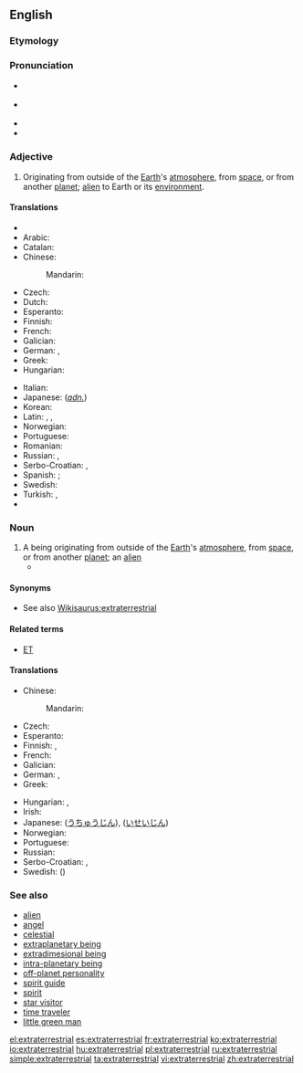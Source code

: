 ==English==

{{wikipedia}}

===Etymology===
{{prefix|extra|terrestrial}}

===Pronunciation===
* {{a|Canada}} {{IPA|/ˌɛkstrətɚˈɛstriəl/}}
* {{a|UK}} {{IPA|/ˌɛk.stɹə.təˈɹɛst.ɹi.əl/}}
* {{audio|en-ca-synth-extraterrestrial.ogg|CA synth}}
* {{hyphenation|extra|terrestrial}}

===Adjective===
{{en-adj}}

# Originating from outside of the [[Earth]]'s [[atmosphere]], from [[space]], or from another [[planet]]; [[alien]] to Earth or its [[environment]].

====Translations====
{{trans-top|originating from outside of the Earth}}
* {{trreq|af}}
* Arabic: {{t-|ar|قائم خارج الأرض|tr=qaa’im khaarij al-’arD|alt=قائِمٌ خارِجَ الأرْض|sc=Arab}}
* Catalan: {{t-|ca|extraterrestre}}
* Chinese:
*: Mandarin: {{t-|cmn|地球外|alt=地球外的|tr=dìqiúwài de|sc=Hani}}
* Czech: {{t-|cs|mimozemský|m}}
* Dutch: {{t+|nl|buitenaards}}
* Esperanto: {{t-|eo|ekstertera}}
* Finnish: {{t|fi|avaruus|alt=avaruus-}}
* French: {{t+|fr|extraterrestre}}
* Galician: {{t+|gl|extraterrestre}}
* German: {{t+|de|außerirdisch}}, {{t+|de|extraterrestrisch}}
* Greek: {{t+|el|εξωγήινος|m|tr=exogíinos}}
* Hungarian: {{t+|hu|földönkívüli}}
{{trans-mid}}
* Italian: {{t|it|extraterrestre|m|f}}
* Japanese: (''[[adnominal|adn.]]'') {{t-|ja|地球外|tr=ちきゅうがい, chikyūgai|sc=Jpan}}
* Korean: {{t-|ko|지구밖|tr=jigubakk|sc=Kore}}
* Latin: {{t|la|extraterrestrialis}} {{qualifier|Modern Latin}}, {{t|la|extraterrestris}} {{qualifier|Modern Latin}}, {{t|la|extra terram}} {{qualifier|Classical Latin}}
* Norwegian: {{t-|no|utenomjordisk}}
* Portuguese: {{t-|pt|extraterrestre}}
* Romanian: {{t-|ro|extraterestru}}
* Russian: {{t+|ru|инопланетный|tr=inoplanétnyj}}, {{t+|ru|внеземной|tr=vnezemnój}}
* Serbo-Croatian: {{t|sh|vanzemaljski}},  {{t|sh|izvanzemaljski}}
* Spanish: {{t+|es|extraterrestre}}; {{t+|es|alienígena}}
* Swedish: {{t-|sv|utomjordisk}}
* Turkish: {{t+|tr|uzaylı}},  {{t-|tr|dünya dışı}}
* {{trreq|vi}}
{{trans-bottom}}

===Noun===
{{en-noun}}

# A being originating from outside of the [[Earth]]'s [[atmosphere]], from [[space]], or from another [[planet]]; an [[alien]]
#* {{quote-news
|year=2012
|date=May 24
|author=Nathan Rabin
|title=Film: Reviews: Men In Black 3
|work=The Onion AV Club
|url=http://www.avclub.com/articles/men-in-black-3,75576/
|page=
|passage=Smith returns in Men In Black 3 as a veteran agent of a secret organization dedicated to policing the earth’s many '''extraterrestrials'''. }}

====Synonyms====
* See also [[Wikisaurus:extraterrestrial]]

====Related terms====
* [[ET]]

====Translations====
{{trans-top|being originating from outside of the Earth}}
* Chinese:
*: Mandarin: {{t|cmn|外星人|tr=wàixīngrén|sc=Hani}}
* Czech: {{t+|cs|mimozemšťan|m}}
* Esperanto: {{t-|eo|eksterterano}}
* Finnish: {{t+|fi|avaruusolento}}, {{t-|fi|avaruusolio}}
* French: {{t+|fr|extraterrestre|m|f}}
* Galician: {{t+|gl|extraterrestre|m}}
* German: {{t-|de|Außerirdischer|m}}, {{t-|de|Außerirdische|f}}
* Greek: {{t+|el|εξωγήινος|m|tr=exogíinos}}
{{trans-mid}}
* Hungarian: {{t+|hu|földönkívüli}}, {{t-|hu|űrlény}}
* Irish: {{t|ga|eachtardhomhandach|m}}
* Japanese: {{t-|ja|宇宙人|tr=uchūjin}} ([[うちゅうじん]]), {{t-|ja|異星人|tr=iseijin}} ([[いせいじん]])
* Norwegian: {{t-|no|utenomjordisk skapning|m}}
* Portuguese: {{t-|pt|extraterrestre|m|f}}
* Russian: {{t+|ru|инопланетянин|m|tr=inoplanetjánin}}
* Serbo-Croatian: {{t|sh|vanzemaljac|m}},  {{t|sh|izvanzemaljac|m}}
* Swedish: {{t+|sv|utomjording|n}} ({{t-|sv|utomjordling}})
{{trans-bottom}}

===See also===
* [[alien]]
* [[angel]]
* [[celestial]]
* [[extraplanetary being]]
* [[extradimesional being]]
* [[intra-planetary being]]
* [[off-planet personality]]
* [[spirit guide]]
* [[spirit]]
* [[star visitor]]
* [[time traveler]]
* [[little green man]]

[[el:extraterrestrial]]
[[es:extraterrestrial]]
[[fr:extraterrestrial]]
[[ko:extraterrestrial]]
[[io:extraterrestrial]]
[[hu:extraterrestrial]]
[[pl:extraterrestrial]]
[[ru:extraterrestrial]]
[[simple:extraterrestrial]]
[[ta:extraterrestrial]]
[[vi:extraterrestrial]]
[[zh:extraterrestrial]]